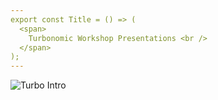 ```yaml
---
export const Title = () => (
  <span>
    Turbonomic Workshop Presentations <br />
  </span>
);
---
```

<Row>
<Column colMd={4} colLg={4} noGutterMdLeft>
<ArticleCard
  title="Turbonomic Partner Workshop"
  href="https://ibm.ent.box.com/s/vt08fp5fb0lwcydqyhwiletuosrvtepo"
  actionIcon="arrowRight"
>

![Turbo Intro](images/turbo-cover-slide.png)

</ArticleCard>
</Column>

</Row>